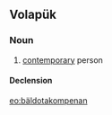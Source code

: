 ==Volapük==

===Noun===
{{vo-noun}}

# [[contemporary]] person

====Declension====
{{vo-decl-noun}}

[[eo:bäldotakompenan]]